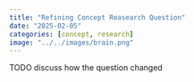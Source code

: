 ```yaml
---
title: "Refining Concept Reasearch Question"
date: "2025-02-05"
categories: [concept, research]
image: "../../images/brain.png"
---
```


TODO discuss how the question changed